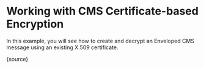 
# Working with CMS Certificate-based Encryption

In this example, you will see how to create and decrypt an Enveloped CMS message using an existing X.509 certificate. 

<CodeBlock language="ts">
  {source}
</CodeBlock>
